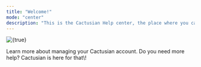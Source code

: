 ```yaml
---
title: "Welcome!"
mode: "center"
description: "This is the Cactusian Help center, the place where you can find answers to your questions and document yourself about anything else related."
---
```


<img
  className="mx-auto"
  src="/images/index_28.jpg"
  alt={true}
  title={true}
/>

<CardGroup cols={2}>
  <Card title="Account" icon="user" iconType="solid" href="/account/management/profile-setup">
    Learn more about managing your Cactusian account.
  </Card>
  <Card title="Support" icon="life-ring" iconType="duotone" href="/account">
    Do you need more help? Cactusian is here for that\!
  </Card>
</CardGroup>